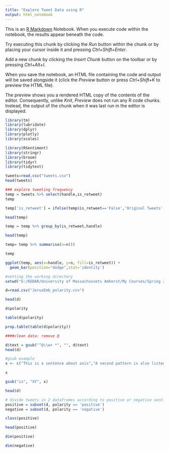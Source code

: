 ---
title: "Explore Tweet Data using R"
output: html_notebook
---

This is an [R Markdown](http://rmarkdown.rstudio.com) Notebook. When you execute code within the notebook, the results appear beneath the code. 

Try executing this chunk by clicking the *Run* button within the chunk or by placing your cursor inside it and pressing *Ctrl+Shift+Enter*. 


Add a new chunk by clicking the *Insert Chunk* button on the toolbar or by pressing *Ctrl+Alt+I*.

When you save the notebook, an HTML file containing the code and output will be saved alongside it (click the *Preview* button or press *Ctrl+Shift+K* to preview the HTML file).

The preview shows you a rendered HTML copy of the contents of the editor. Consequently, unlike *Knit*, *Preview* does not run any R code chunks. Instead, the output of the chunk when it was last run in the editor is displayed.

```{r}
library(tm)
library(lubridate)
library(dplyr)
library(plotly)
library(scales)

library(RSentiment)
library(stringr)
library(broom)
library(tidyr)
library(tidytext)


```

```{r}
tweets=read.csv("tweets.csv")
head(tweets)


```

```{r}
### explore tweeting frequency
temp = tweets %>% select(handle,is_retweet)
temp

```

```{r}
temp['is_retweet'] = ifelse(temp$is_retweet=='False','Original Tweets','Retweets')
```

```{r}
head(temp)
```

```{r}
temp = temp %>% group_by(is_retweet,handle)
```

```{r}
head(temp)
```

```{r}
temp= temp %>% summarise(n=n())
```

```{r}
temp
```

```{r}
ggplot(temp, aes(x=handle, y=n, fill=is_retweet)) +
  geom_bar(position="dodge",stat='identity')
```

```{r}
#setting the working directory
setwd("G:/KEDAR/University of Massachussets Amherst/My Courses/Spring 2018/R programming/Text Mining & NLP on R/Data for Text Mining")

```

```{r}
d=read.csv("JerusEmb_polarity.csv")
```

```{r}
head(d)
```

```{r}
d$polarity

```

```{r}
table(d$polarity)
```

```{r}
prop.table(table(d$polarity))
```

```{r}
####clean data: remove @

d$text = gsub("^@\\w+ *", "", d$text)
head(d)
```

```{r}
#gsub example
x <- c("This is a sentence about axis","A second pattern is also listed here")

```

```{r}
x
```

```{r}
gsub("is", "XY", x)
```

```{r}
head(d)
```

```{r}
# divide tweets in 2 dataframes according to positive or negative sentiment
positive = subset(d, polarity == 'positive')
negative = subset(d, polarity == 'negative')
```

```{r}
class(positive)
```

```{r}
head(positive)
```

```{r}
dim(positive)
```

```{r}
dim(negative)
```

```{r}

```

```{r}

```

```{r}

```

```{r}

```

```{r}

```

```{r}

```

```{r}

```

```{r}

```

```{r}

```

```{r}

```

```{r}

```

```{r}

```

